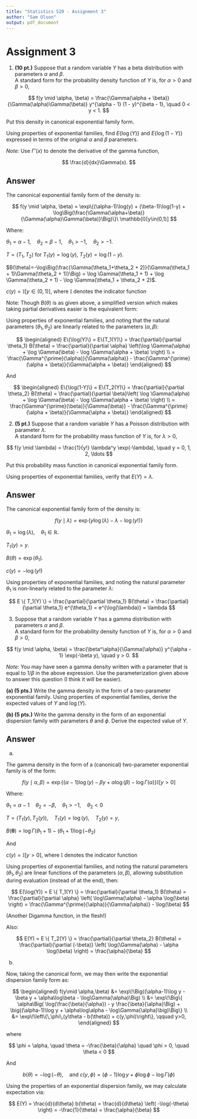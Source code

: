 ```yaml
---
title: "Statistics 520 - Assignment 3"
author: "Sam Olson"
output: pdf_document
---
```


# Assignment 3

1. **(10 pt.)** Suppose that a random variable $Y$ has a beta distribution with parameters $\alpha$ and $\beta$.  
A standard form for the probability density function of $Y$ is, for $\alpha > 0$ and $\beta > 0$,

$$
f(y \mid \alpha, \beta) = \frac{\Gamma(\alpha + \beta)}{\Gamma(\alpha)\Gamma(\beta)} 
y^{\alpha - 1} (1 - y)^{\beta - 1}, \quad 0 < y < 1.
$$

Put this density in canonical exponential family form.  

Using properties of exponential families, find $E\{\log(Y)\}$ and $E\{\log(1-Y)\}$ expressed in terms of the original $\alpha$ and $\beta$ parameters.  

*Note:* Use $\Gamma'(x)$ to denote the derivative of the gamma function,  

$$
\frac{d}{dx}\Gamma(x).
$$

## Answer

The canonical exponential family form of the density is: 

$$
f(y \mid \alpha, \beta) = \exp\{(\alpha-1)\log(y) + (\beta-1)\log(1-y)
+ \log\Big(\frac{\Gamma(\alpha+\beta)}{\Gamma(\alpha)\Gamma(\beta)}\Big)\}\ \mathbb{I}[y\in(0,1)]
$$


Where: 

$\theta_1=\alpha-1,\quad \theta_2=\beta-1, \quad \theta_1 > -1, \quad \theta_2 > -1$.

$T=(T_1,T_2)$ for $T_1(y)=\log(y),\ T_2(y)=\log(1-y)$.

$B(\theta)=-\log\Big(\frac{\Gamma(\theta_1+\theta_2 + 2)}{\Gamma(\theta_1 + 1)\Gamma(\theta_2 + 1)}\Big) = \log \Gamma(\theta_1 + 1) + \log \Gamma(\theta_2 + 1) - \log \Gamma(\theta_1 + \theta_2 + 2)$.

$c(y) = \mathbb{I}[y\in(0,1)]$, where $\mathbb{I}$ denotes the indicator function 

Note: Though $B(\theta)$ is as given above, a simplified version which makes taking partial derivatives easier is the equivalent form: 

Using properties of exponential families, and noting that the natural parameters $(\theta_1, \theta_2)$ are linearly related to the parameters $(\alpha, \beta)$: 

$$
\begin{aligned}
E\{\log(Y)\} = E\{T_1(Y)\} = \frac{\partial}{\partial \theta_1} B(\theta) = \frac{\partial}{\partial \alpha} \left(\log \Gamma(\alpha) + \log \Gamma(\beta) - \log \Gamma(\alpha + \beta) \right) \\ 
= \frac{\Gamma^{\prime}(\alpha)}{\Gamma(\alpha)} - \frac{\Gamma^{\prime}(\alpha + \beta)}{\Gamma(\alpha + \beta)}
\end{aligned}
$$

And

$$
\begin{aligned}
E\{\log(1-Y)\} = E\{T_2(Y)\} = \frac{\partial}{\partial \theta_2} B(\theta) = \frac{\partial}{\partial \beta}\left( \log \Gamma(\alpha) + \log \Gamma(\beta) - \log \Gamma(\alpha + \beta) \right) \\ 
= \frac{\Gamma^{\prime}(\beta)}{\Gamma(\beta)} - \frac{\Gamma^{\prime}(\alpha + \beta)}{\Gamma(\alpha + \beta)}
\end{aligned}
$$

\newpage

2. **(5 pt.)** Suppose that a random variable $Y$ has a Poisson distribution with parameter $\lambda$.  
A standard form for the probability mass function of $Y$ is, for $\lambda > 0$,

$$
f(y \mid \lambda) = \frac{1}{y!} \lambda^y \exp(-\lambda), 
\quad y = 0, 1, 2, \ldots
$$

Put this probability mass function in canonical exponential family form.  

Using properties of exponential families, verify that $E(Y) = \lambda$.

## Answer

The canonical exponential family form of the density is: 

$$
f(y \mid \lambda) = \exp \{ y \log (\lambda)  - \lambda - \log(y!)\}
$$

$\theta_1= \log(\lambda), \quad \theta_1 \in \mathbb{R}$.

$T_1(y)= y$.

$B(\theta)= \exp (\theta_1)$.

$c(y)= -\log(y!)$

Using properties of exponential families, and noting the natural parameter $\theta_1$ is non-linearly related to the parameter $\lambda$: 

$$
E \{ T_1(Y) \} = \frac{\partial}{\partial \theta_1} B(\theta) = \frac{\partial}{\partial \theta_1} e^{\theta_1} = e^{\log(\lambda)} = \lambda
$$

\newpage

3. Suppose that a random variable $Y$ has a gamma distribution with parameters $\alpha$ and $\beta$.  
A standard form for the probability density function of $Y$ is, for $\alpha > 0$ and $\beta > 0$,

$$
f(y \mid \alpha, \beta) = \frac{\beta^\alpha}{\Gamma(\alpha)} y^{\alpha - 1} \exp(-\beta y), \quad y > 0.
$$

*Note:* You may have seen a gamma density written with a parameter that is equal to $1/\beta$ in the above expression. Use the parameterization given above to answer this question (I think it will be easier).

**(a) (5 pts.)** Write the gamma density in the form of a two-parameter exponential family. Using properties of exponential families, derive the expected values of $Y$ and $\log(Y)$.

**(b) (5 pts.)** Write the gamma density in the form of an exponential dispersion family with parameters $\theta$ and $\phi$. Derive the expected value of $Y$.

## Answer

(a) 

The gamma density in the form of a (canonical) two-parameter exponential family is of the form: 

$$
f(y \mid \alpha, \beta) = \exp \{(\alpha - 1) \log(y) - \beta  y + \alpha \log(\beta) - \log\Gamma(\alpha) \} \mathbb{I}[y >0]
$$

Where: 

$\theta_1 = \alpha - 1 \quad \theta_2 = - \beta, \quad \theta_1 > -1, \quad \theta_2 < 0$

$T = (T_1(y), T_2(y)), \quad T_1(y) = \log (y), \quad T_2(y) = y,$

$B(\mathbf{\theta}) = \log\Gamma(\theta_1 + 1) - (\theta_1 + 1) \log(-\theta_2)$

And 

$c(y) = \mathbb{I}[y >0]$, where $\mathbb{I}$ denotes the indicator function 

Using properties of exponential families, and noting the natural parameters $(\theta_1, \theta_2)$ are linear functions of the parameters $(\alpha, \beta)$, allowing substitution during evaluation (instead of at the end), then: 

$$
E(\log(Y)) = E \{ T_1(Y) \} = \frac{\partial}{\partial \theta_1} B(\theta) = \frac{\partial}{\partial \alpha} \left( \log\Gamma(\alpha) - \alpha \log(\beta) \right) = \frac{\Gamma^{\prime}(\alpha)}{\Gamma(\alpha)} - \log(\beta)
$$

(Another Digamma function, in the flesh!) 

Also: 

$$
E(Y) = E \{ T_2(Y) \} = \frac{\partial}{\partial \theta_2} B(\theta) = \frac{\partial}{\partial (-\beta)} \left( \log(\Gamma(\alpha) - \alpha \log(\beta) \right) = \frac{\alpha}{\beta}
$$

(b)

Now, taking the canonical form, we may then write the exponential dispersion family form as: 

$$
\begin{aligned}
f(y\mid \alpha,\beta)
&= \exp\!\Big((\alpha-1)\log y - \beta y + \alpha\log\beta - \log\Gamma(\alpha)\Big) \\
&= \exp\!\Big\{ \alpha\Big( \log(\frac{\beta}{\alpha}) - y \frac{\beta}{\alpha}\Big) 
  + \big((\alpha-1)\log y + \alpha\log\alpha - \log\Gamma(\alpha)\big)\Big\} \\
&= \exp\!\left\{\,\phi\,(y\theta - b(\theta)) + c(y,\phi)\right\}, \qquad y>0,
\end{aligned}
$$

where

$$
\phi = \alpha, \quad \theta = -\frac{\beta}{\alpha} \quad \phi > 0, \quad \theta < 0
$$

And 

$$
b(\theta) = -\log(-\theta), \quad \text{and }
c(y,\phi) = (\phi-1)\log y + \phi\log\phi - \log\Gamma(\phi)
$$

Using the properties of an exponential dispersion family, we may calculate expectation via: 

$$
E(Y) = \frac{d}{d\theta} b(\theta) = \frac{d}{d\theta} \left( -\log(-\theta) \right) = -\frac{1}{\theta} = \frac{\alpha}{\beta}
$$
